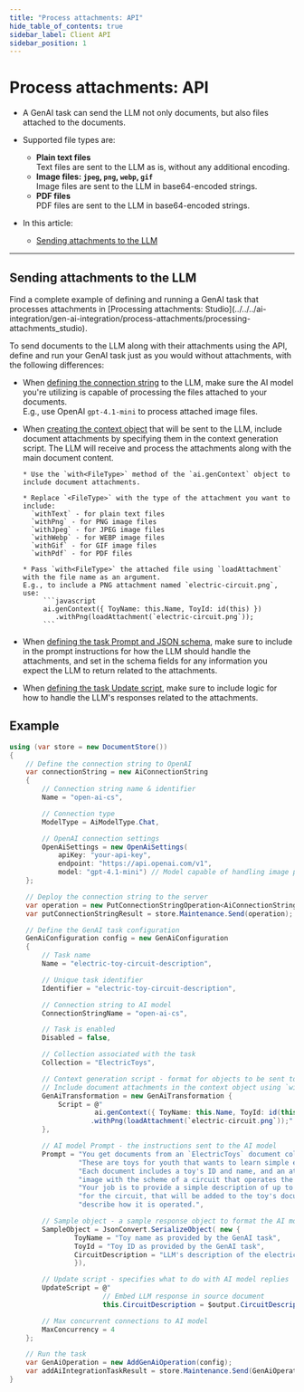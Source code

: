 ```yaml
---
title: "Process attachments: API"
hide_table_of_contents: true
sidebar_label: Client API
sidebar_position: 1
---
```



# Process attachments: API

<Admonition type="note" title="">

* A GenAI task can send the LLM not only documents, but also files attached to the documents.  

* Supported file types are:
   * **Plain text files**  
     Text files are sent to the LLM as is, without any additional encoding.
   * **Image files: `jpeg`, `png`, `webp`, `gif`**  
     Image files are sent to the LLM in base64-encoded strings.  
   * **PDF files**  
     PDF files are sent to the LLM in base64-encoded strings.

* In this article:
    * [Sending attachments to the LLM](../../../ai-integration/gen-ai-integration/process-attachments/processing-attachments_api#sending-attachments-to-the-llm)

</Admonition>

<hr />

## Sending attachments to the LLM

<Admonition type="note" title="">
Find a complete example of defining and running a GenAI task that processes attachments in [Processing attachments: Studio](../../../ai-integration/gen-ai-integration/process-attachments/processing-attachments_studio).  
</Admonition>

To send documents to the LLM along with their attachments using the API, define and run your GenAI task just as you would without attachments, with the following differences:  

* When [defining the connection string](../../../ai-integration/gen-ai-integration/create-gen-ai-task/create-gen-ai-task_api#defining-a-connection-string) to the LLM, make sure the AI model you're utilizing is capable of processing the files attached to your documents.  
  E.g., use OpenAI `gpt-4.1-mini` to process attached image files.  

* When [creating the context object](../../../ai-integration/gen-ai-integration/process-attachments/processing-attachments_studio#include-attachments-in-the-context-generation-script) that will be sent to the LLM, include document attachments by specifying them in the context generation script. The LLM will receive and process the attachments along with the main document content.  

      * Use the `with<FileType>` method of the `ai.genContext` object to include document attachments.  
      
      * Replace `<FileType>` with the type of the attachment you want to include:  
        `withText` - for plain text files  
        `withPng` - for PNG image files  
        `withJpeg` - for JPEG image files  
        `withWebp` - for WEBP image files  
        `withGif` - for GIF image files  
        `withPdf` - for PDF files
      
      * Pass `with<FileType>` the attached file using `loadAttachment` with the file name as an argument.  
      E.g., to include a PNG attachment named `electric-circuit.png`, use:  
           ```javascript
           ai.genContext({ ToyName: this.Name, ToyId: id(this) })
              .withPng(loadAttachment(`electric-circuit.png`));
           ```

* When [defining the task Prompt and JSON schema](../../../ai-integration/gen-ai-integration/process-attachments/processing-attachments_studio#set-task-prompt-and-json-schema), make sure to include in the prompt instructions for how the LLM should handle the attachments, and set in the schema fields for any information you expect the LLM to return related to the attachments.  

* When [defining the task Update script](../../../ai-integration/gen-ai-integration/process-attachments/processing-attachments_studio#set-task-update-script), make sure to include logic for how to handle the LLM's responses related to the attachments.  

## Example

```csharp
using (var store = new DocumentStore())
{
    // Define the connection string to OpenAI
    var connectionString = new AiConnectionString
    {
        // Connection string name & identifier
        Name = "open-ai-cs",

        // Connection type
        ModelType = AiModelType.Chat,

        // OpenAI connection settings
        OpenAiSettings = new OpenAiSettings(
            apiKey: "your-api-key",
            endpoint: "https://api.openai.com/v1",
            model: "gpt-4.1-mini") // Model capable of handling image processing
    };

    // Deploy the connection string to the server
    var operation = new PutConnectionStringOperation<AiConnectionString>(connectionString);
    var putConnectionStringResult = store.Maintenance.Send(operation);

    // Define the GenAI task configuration
    GenAiConfiguration config = new GenAiConfiguration
    {
        // Task name
        Name = "electric-toy-circuit-description",

        // Unique task identifier
        Identifier = "electric-toy-circuit-description",

        // Connection string to AI model
        ConnectionStringName = "open-ai-cs",

        // Task is enabled
        Disabled = false,

        // Collection associated with the task
        Collection = "ElectricToys",

        // Context generation script - format for objects to be sent to the AI model
        // Include document attachments in the context object using `with<FileType>` methods
        GenAiTransformation = new GenAiTransformation {
            Script = @"
                     ai.genContext({ ToyName: this.Name, ToyId: id(this) })
                    .withPng(loadAttachment(`electric-circuit.png`));"
        },

        // AI model Prompt - the instructions sent to the AI model
        Prompt = "You get documents from an `ElectricToys` document collection. " +  
                 "These are toys for youth that wants to learn simple electronics. " +  
                 "Each document includes a toy's ID and name, and an attached " +  
                 "image with the scheme of a circuit that operates the toy. " +  
                 "Your job is to provide a simple description of up to 20 words " +  
                 "for the circuit, that will be added to the toy's document to " +  
                 "describe how it is operated.",

        // Sample object - a sample response object to format the AI model's replies by
        SampleObject = JsonConvert.SerializeObject( new {
                ToyName = "Toy name as provided by the GenAI task",
                ToyId = "Toy ID as provided by the GenAI task",
                CircuitDescription = "LLM's description of the electric circuit"
                }),

        // Update script - specifies what to do with AI model replies
        UpdateScript = @"    
                       // Embed LLM response in source document  
                       this.CircuitDescription = $output.CircuitDescription;",

        // Max concurrent connections to AI model
        MaxConcurrency = 4
    };

    // Run the task
    var GenAiOperation = new AddGenAiOperation(config);
    var addAiIntegrationTaskResult = store.Maintenance.Send(GenAiOperation);
}

```
